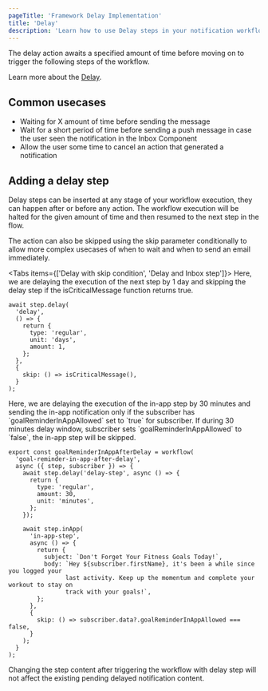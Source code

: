 ```yaml
---
pageTitle: 'Framework Delay Implementation'
title: 'Delay'
description: 'Learn how to use Delay steps in your notification workflows'
---
```



The delay action awaits a specified amount of time before moving on to trigger the following steps of the workflow.

Learn more about the [Delay](/platform/workflow/delay).

## Common usecases

- Waiting for X amount of time before sending the message
- Wait for a short period of time before sending a push message in case the user seen the notification in the Inbox Component
- Allow the user some time to cancel an action that generated a notification

## Adding a delay step

Delay steps can be inserted at any stage of your workflow execution, they can happen after or before any action. The workflow execution will be halted for the given amount of time and then resumed to the next step in the flow.

The action can also be skipped using the skip parameter conditionally to allow more complex usecases of when to wait and when to send an email immediately.

<Tabs items={['Delay with skip condition', 'Delay and Inbox step']}>
  <Tab value="Delay with skip condition">
Here, we are delaying the execution of the next step by 1 day and skipping the delay step if the isCriticalMessage function returns true.

```tsx
await step.delay(
  'delay',
  () => {
    return {
      type: 'regular',
      unit: 'days',
      amount: 1,
    };
  },
  {
    skip: () => isCriticalMessage(),
  }
);
```

  </Tab>
  <Tab value="Delay and Inbox step">
Here, we are delaying the execution of the in-app step by 30 minutes and sending the in-app notification only if the subscriber has `goalReminderInAppAllowed` set to `true` for subscriber. If during 30 minutes delay window, subscriber sets `goalReminderInAppAllowed` to `false`, the in-app step will be skipped.

```tsx
export const goalReminderInAppAfterDelay = workflow(
  'goal-reminder-in-app-after-delay',
  async ({ step, subscriber }) => {
    await step.delay('delay-step', async () => {
      return {
        type: 'regular',
        amount: 30,
        unit: 'minutes',
      };
    });

    await step.inApp(
      'in-app-step',
      async () => {
        return {
          subject: `Don't Forget Your Fitness Goals Today!`,
          body: `Hey ${subscriber.firstName}, it's been a while since you logged your
                last activity. Keep up the momentum and complete your workout to stay on 
                track with your goals!`,
        };
      },
      {
        skip: () => subscriber.data?.goalReminderInAppAllowed === false,
      }
    );
  }
);
```

  </Tab>
</Tabs>

<Callout type="info">
  Changing the step content after triggering the workflow with delay step will not affect the
  existing pending delayed notification content.
</Callout>
